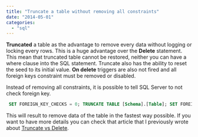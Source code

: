 ```yaml
---
title: "Truncate a table without removing all constraints"
date: "2014-05-01"
categories: 
  - "sql"
---
```


**Truncated** a table as the advantage to remove every data without logging or locking every rows. This is a huge advantage over the **Delete** statement. This mean that truncated table cannot be restored, neither you can have a where clause into the SQL statement. Truncate also has the ability to reset the seed to its initial value. **On delete** triggers are also not fired and all foreign keys constraint must be removed or disabled.

Instead of removing all constraints, it is possible to tell SQL Server to not check foreign key.


```sql
 SET FOREIGN_KEY_CHECKS = 0; TRUNCATE TABLE [Schema].[Table]; SET FOREIGN_KEY_CHECKS = 1; 
```


This will result to remove data of the table in the fastest way possible. If you want to have more details you can check that article that I previously wrote about [Truncate vs Delete](http://patrickdesjardins.com/blog/the-difference-between-sql-delete-statement-and-sql-truncate-statement "The difference between SQL Delete statement and SQL Truncate statement").
